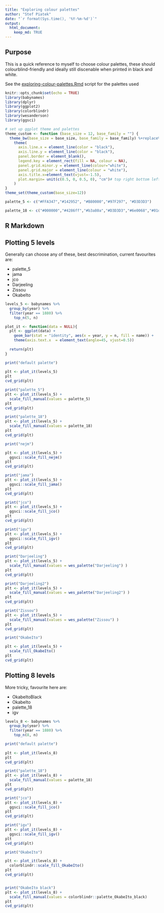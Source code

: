 ```yaml
---
title: "Exploring colour palettes"
author: "Stef Piatek"
date: "`r format(Sys.time(), '%Y-%m-%d')`"
output: 
  html_document:
    keep_md: TRUE
---
```


## Purpose

This is a quick reference to myself to choose colour palettes, these should colourblind-friendly
and ideally still discenable when printed in black and white. 

See the [exploring-colour-palettes.Rmd](exploring-colour-palettes.Rmd) script for the palettes used

```r
knitr::opts_chunk$set(echo = TRUE)
library(babynames)
library(dplyr)
library(ggplot2)
library(colorblindr)
library(wesanderson)
library(ggsci)

# set up ggplot theme and palettes 
theme_custom <- function (base_size = 12, base_family = "") {
  theme_bw(base_size = base_size, base_family = base_family) %+replace%
    theme(
      axis.line.x = element_line(color = "black"),
      axis.line.y = element_line(color = "black"),
      panel.border = element_blank(),
      legend.key = element_rect(fill = NA, colour = NA),
      panel.grid.minor.y = element_line(colour="white"),
      panel.grid.major = element_line(colour = "white"),
      axis.title.x=element_text(vjust=-1.5),
      plot.margin= unit(c(0.5, 0, 0.5, 0), "cm")# top right bottom left
    )
}
theme_set(theme_custom(base_size=12))

palette_5 <- c("#FFA347","#142952", "#B80000","#97F297", "#D3D3D3")

palette_18 <- c("#000000","#4286ff","#b3a80a","#D3D3D3","#6e0068","#01dca1","#f44575","#005aac","#f58037","#003888","#ff8868","#c492ff","#884600","#60004c","#d48267","#ff7ea9","#808080", "#5fe17a")

```

## R Markdown


## Plotting 5 levels

Generally can choose any of these, best descrimination, current favourites are:

- palette_5
- jama
- jco
- Darjeeling
- Zissou
- OkabeIto

```r
levels_5 <- babynames %>%
  group_by(year) %>%
  filter(year == 1880) %>%
    top_n(5, n)

plot_it <- function(data = NULL){
  plt <- ggplot(data) +
    geom_bar(stat = "identity", aes(x = year, y = n, fill = name)) +
    theme(axis.text.x  = element_text(angle=45, vjust=0.5))  
  
  return(plt)
}

print("default palette")
 
plt <- plot_it(levels_5)
plt
cvd_grid(plt)

print("palette_5")
plt <- plot_it(levels_5) +
  scale_fill_manual(values = palette_5)  
plt
cvd_grid(plt)

print("palette_18")
plt <- plot_it(levels_5) +
  scale_fill_manual(values = palette_18)  
plt
cvd_grid(plt)

print("nejm")

plt <- plot_it(levels_5) +
  ggsci::scale_fill_nejm()  
plt
cvd_grid(plt)

print("jama")
plt <- plot_it(levels_5) +
  ggsci::scale_fill_jama()  
plt
cvd_grid(plt)

print("jco")
plt <- plot_it(levels_5) +
  ggsci::scale_fill_jco()  
plt
cvd_grid(plt)

print("igv")
plt <- plot_it(levels_5) +
  ggsci::scale_fill_igv()  
plt
cvd_grid(plt)

print("Darjeeling")
plt <- plot_it(levels_5) +
  scale_fill_manual(values = wes_palette("Darjeeling") ) 
plt
cvd_grid(plt)

print("Darjeeling2")
plt <- plot_it(levels_5) +
  scale_fill_manual(values = wes_palette("Darjeeling2") ) 
plt
cvd_grid(plt)

print("Zissou")
plt <- plot_it(levels_5) +
  scale_fill_manual(values = wes_palette("Zissou") ) 
plt
cvd_grid(plt)

print("OkabeIto")

plt <- plot_it(levels_5) +
  scale_fill_OkabeIto()
plt
cvd_grid(plt)
```
## Plotting 8 levels

More tricky, favourite here are:

- OkabeItoBlack
- OkabeIto
- palette_18
- igv

```r
levels_8 <- babynames %>%
  group_by(year) %>%
  filter(year == 1880) %>%
    top_n(8, n)

print("default palette")
 
plt <- plot_it(levels_8)
plt
cvd_grid(plt)

print("palette_18")
plt <- plot_it(levels_8) +
  scale_fill_manual(values = palette_18)  
plt
cvd_grid(plt)

print("jco")
plt <- plot_it(levels_8) +
  ggsci::scale_fill_jco()  
plt
cvd_grid(plt)

print("igv")
plt <- plot_it(levels_8) +
  ggsci::scale_fill_igv()  
plt
cvd_grid(plt)

print("OkabeIto")

plt <- plot_it(levels_8) +
  colorblindr::scale_fill_OkabeIto()
plt
cvd_grid(plt)


print("OkabeIto black")
plt <- plot_it(levels_8) +
  scale_fill_manual(values = colorblindr::palette_OkabeIto_black)
plt
cvd_grid(plt)

```

